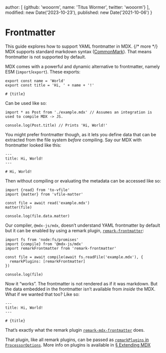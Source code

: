   author: [
    {github: 'wooorm', name: 'Titus Wormer', twitter: 'wooorm'}
  ],
  modified: new Date('2023-10-23'),
  published: new Date('2021-10-06')
}

# Frontmatter

This guide explores how to support YAML frontmatter in MDX. {/* more */}
MDX supports standard markdown syntax ([CommonMark][]).
That means frontmatter is not supported by default.

MDX comes with a powerful and dynamic alternative to frontmatter, namely ESM
(`import`/`export`).
These exports:

```mdx path="example.mdx"
export const name = 'World'
export const title = 'Hi, ' + name + '!'

# {title}
```

Can be used like so:

```tsx path="example.js"
import * as Post from './example.mdx' // Assumes an integration is used to compile MDX -> JS.

console.log(Post.title) // Prints 'Hi, World!'
```

You might prefer frontmatter though, as it lets you define data that can be
extracted from the file system *before* compiling.
Say our MDX with frontmatter looked like this:

```mdx path="example.mdx"
---
title: Hi, World!
---

# Hi, World!
```

Then without compiling or evaluating the metadata can be accessed like so:

```tsx path="example.js"
import {read} from 'to-vfile'
import {matter} from 'vfile-matter'

const file = await read('example.mdx')
matter(file)

console.log(file.data.matter)
```

Our compiler, `@mdx-js/mdx`, doesn’t understand YAML frontmatter by default but
it can be enabled by using a remark plugin,
[`remark-frontmatter`][remark-frontmatter]:

```tsx path="example.js"
import fs from 'node:fs/promises'
import {compile} from '@mdx-js/mdx'
import remarkFrontmatter from 'remark-frontmatter'

const file = await compile(await fs.readFile('example.mdx'), {
  remarkPlugins: [remarkFrontmatter]
})

console.log(file)
```

Now it “works”.
The frontmatter is not rendered as if it was markdown.
But the data embedded in the frontmatter isn’t available from *inside* the MDX.
What if we wanted that too?
Like so:

```mdx path="example.mdx"
---
title: Hi, World!
---

# {title}
```

That’s exactly what the remark plugin
[`remark-mdx-frontmatter`][remark-mdx-frontmatter] does.

That plugin, like all remark plugins, can be passed as
[`remarkPlugins` in `ProcessorOptions`][processor-options].
More info on plugins is available in [§ Extending MDX][extend]

[commonmark]: https://spec.commonmark.org/current/

[remark-frontmatter]: https://github.com/remarkjs/remark-frontmatter

[remark-mdx-frontmatter]: https://github.com/remcohaszing/remark-mdx-frontmatter

[processor-options]: /packages/mdx/#processoroptions

[extend]: /docs/extending-mdx/

